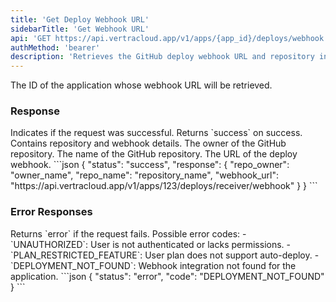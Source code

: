```yaml
---
title: 'Get Deploy Webhook URL'
sidebarTitle: 'Get Webhook URL'
api: 'GET https://api.vertracloud.app/v1/apps/{app_id}/deploys/webhook'
authMethod: 'bearer'
description: 'Retrieves the GitHub deploy webhook URL and repository information for an application.'
---
```


<ParamField path="app_id" type="string" required>
The ID of the application whose webhook URL will be retrieved.
</ParamField>

### Response

<ResponseField name="status" type="string">
Indicates if the request was successful. Returns `success` on success.
</ResponseField>

<ResponseField name="response" type="object">
Contains repository and webhook details.

<Expandable title="Toggle object">
  <ResponseField name="repo_owner" type="string">
  The owner of the GitHub repository.
  </ResponseField>

  <ResponseField name="repo_name" type="string">
  The name of the GitHub repository.
  </ResponseField>

  <ResponseField name="webhook_url" type="string">
  The URL of the deploy webhook.
  </ResponseField>
</Expandable>
</ResponseField>

<ResponseExample>
```json
{
  "status": "success",
  "response": {
    "repo_owner": "owner_name",
    "repo_name": "repository_name",
    "webhook_url": "https://api.vertracloud.app/v1/apps/123/deploys/receiver/webhook"
  }
}
```
</ResponseExample>

### Error Responses

<ResponseField name="status" type="string">
Returns `error` if the request fails.
</ResponseField>

<ResponseField name="code" type="string">
Possible error codes:
- `UNAUTHORIZED`: User is not authenticated or lacks permissions.
- `PLAN_RESTRICTED_FEATURE`: User plan does not support auto-deploy.
- `DEPLOYMENT_NOT_FOUND`: Webhook integration not found for the application.
</ResponseField>

<ResponseExample>
```json
{
  "status": "error",
  "code": "DEPLOYMENT_NOT_FOUND"
}
```
</ResponseExample>
